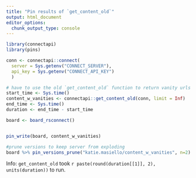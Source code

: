 ```yaml
---
title: "Pin results of `get_content_old`"
output: html_document
editor_options: 
  chunk_output_type: console
---
```



```r
library(connectapi)
library(pins)
```

```r
conn <- connectapi::connect(
  server = Sys.getenv("CONNECT_SERVER"),
  api_key = Sys.getenv("CONNECT_API_KEY")
  )

# have to use the old `get_content_old` function to return vanity urls
start_time <- Sys.time()
content_w_vanities <- connectapi::get_content_old(conn, limit = Inf)
end_time <- Sys.time()
duration <- end_time - start_time

board <- board_rsconnect()


pin_write(board, content_w_vanities)

#prune versions to keep server from exploding
board %>% pin_versions_prune("katie.masiello/content_w_vanities", n=2)

```

Info: `get_content_old` took `r paste(round(duration[[1]], 2),  units(duration))` to run.

